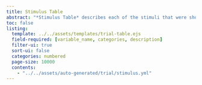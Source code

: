```yaml
---
title: Stimulus Table
abstract: "*Stimulus Table* describes each of the stimuli that were shown during an trial."
toc: false
listing: 
  template: ../../assets/templates/trial-table.ejs
  field-required: [variable_name, categories, description]
  filter-ui: true
  sort-ui: false
  categories: numbered
  page-size: 10000
  contents:
    - "../../assets/auto-generated/trial/stimulus.yml"
---
```


